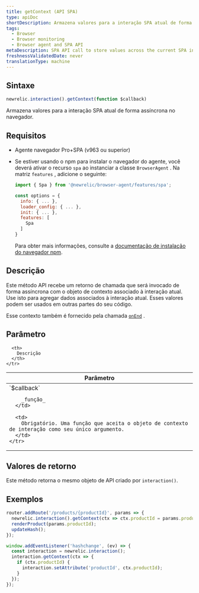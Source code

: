 ```yaml
---
title: getContext (API SPA)
type: apiDoc
shortDescription: Armazena valores para a interação SPA atual de forma assíncrona no navegador.
tags:
  - Browser
  - Browser monitoring
  - Browser agent and SPA API
metaDescription: SPA API call to store values across the current SPA interaction asynchronously in browser monitoring.
freshnessValidatedDate: never
translationType: machine
---
```


## Sintaxe

```js
newrelic.interaction().getContext(function $callback)
```

Armazena valores para a interação SPA atual de forma assíncrona no navegador.

## Requisitos

* Agente navegador Pro+SPA (v963 ou superior)

* Se estiver usando o npm para instalar o navegador do agente, você deverá ativar o recurso `spa` ao instanciar a classe `BrowserAgent` . Na matriz `features` , adicione o seguinte:

  ```js
  import { Spa } from '@newrelic/browser-agent/features/spa';

  const options = {
    info: { ... },
    loader_config: { ... },
    init: { ... },
    features: [
      Spa
    ]
  }
  ```

  Para obter mais informações, consulte a [documentação de instalação do navegador npm](https://www.npmjs.com/package/@newrelic/browser-agent#new-relic-browser-agent).

## Descrição

Este método API recebe um retorno de chamada que será invocado de forma assíncrona com o objeto de contexto associado à interação atual. Use isto para agregar dados associados à interação atual. Esses valores podem ser usados em outras partes do seu código.

Esse contexto também é fornecido pela chamada [`onEnd`](/docs/browser/new-relic-browser/browser-agent-spa-api/spa-on-end) .

## Parâmetro

<table>
  <thead>
    <tr>
      <th width="25%">
        Parâmetro
      </th>

      <th>
        Descrição
      </th>
    </tr>
  </thead>

  <tbody>
    <tr>
      <td>
        `$callback`

        _função_
      </td>

      <td>
        Obrigatório. Uma função que aceita o objeto de contexto de interação como seu único argumento.
      </td>
    </tr>
  </tbody>
</table>

## Valores de retorno

Este método retorna o mesmo objeto de API criado por `interaction()`.

## Exemplos

```js
router.addRoute('/products/{productId}', params => {
  newrelic.interaction().getContext(ctx => ctx.productId = params.productId);
  renderProduct(params.productId);
  updateHash();
});

window.addEventListener('hashchange', (ev) => {
  const interaction = newrelic.interaction();
  interaction.getContext(ctx => {
    if (ctx.productId) {
      interaction.setAttribute('productId', ctx.productId);
    }
  });
});
```
